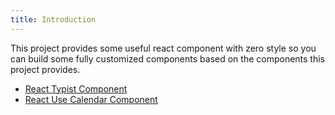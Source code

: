 ```yaml
---
title: Introduction
---
```


This project provides some useful react component with zero style so you can build some fully customized components based on the components this project provides.

- [React Typist Component](./react-typist-component)
- [React Use Calendar Component](./react-use-calendar-component)
